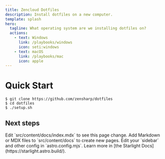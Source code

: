 ```yaml
---
title: Zencloud Dotfiles
description: Install dotfiles on a new computer.
template: splash
hero:
  tagline: What operating system are we installing dotfiles on?
  actions:
    - text: Windows
      link: /playbooks/windows
      icon: seti:windows
    - text: macOS
      link: /playbooks/mac
      icon: apple
---
```


# Quick Start
```
$ git clone https://github.com/zensharp/dotfiles
$ cd dotfiles
$ ./setup.sh
```


## Next steps

<CardGrid stagger>
	<Card title="Update content" icon="pencil">
		Edit `src/content/docs/index.mdx` to see this page change.
	</Card>
	<Card title="Add new content" icon="add-document">
		Add Markdown or MDX files to `src/content/docs` to create new pages.
	</Card>
	<Card title="Configure your site" icon="setting">
		Edit your `sidebar` and other config in `astro.config.mjs`.
	</Card>
	<Card title="Read the docs" icon="open-book">
		Learn more in [the Starlight Docs](https://starlight.astro.build/).
	</Card>
</CardGrid>
